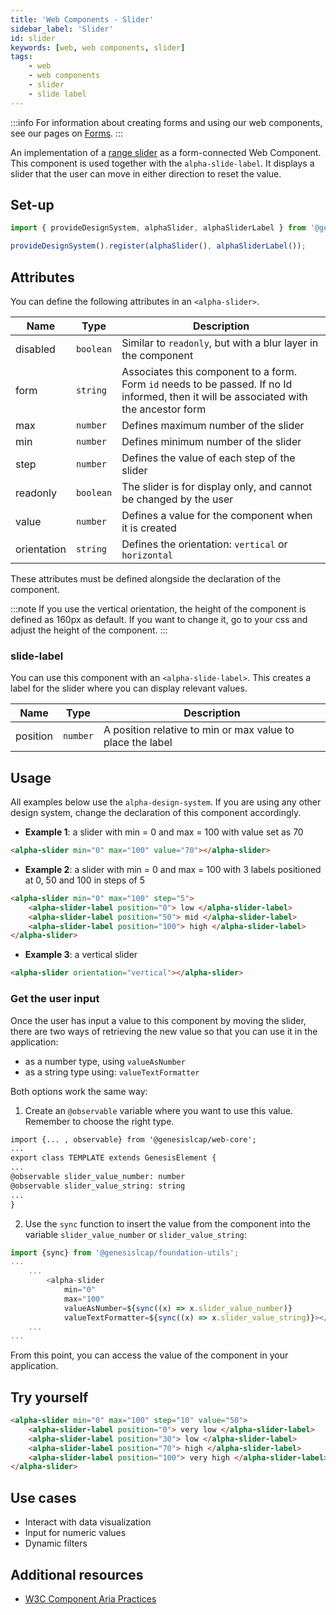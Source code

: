 ```yaml
---
title: 'Web Components - Slider'
sidebar_label: 'Slider'
id: slider
keywords: [web, web components, slider]
tags:
    - web
    - web components
    - slider
    - slide label
---
```


:::info
For information about creating forms and using our web components, see our pages on [Forms](/web/forms/foundation-forms/).
:::

An implementation of a [range slider](https://developer.mozilla.org/en-US/docs/Web/HTML/Element/Input/range) as a form-connected Web Component. This component is used together with the `alpha-slide-label`. It displays a slider that the user can move in either direction to reset the value.

## Set-up

```ts
import { provideDesignSystem, alphaSlider, alphaSliderLabel } from '@genesislcap/alpha-design-system';

provideDesignSystem().register(alphaSlider(), alphaSliderLabel());
```
## Attributes

You can define the following attributes in an `<alpha-slider>`.

| Name        | Type      | Description                                                   |
|-------------|-----------|---------------------------------------------------------------|
| disabled    | `boolean` | Similar to `readonly`, but with a blur layer in the component |
| form        | `string`  | Associates this component to a form. Form `id` needs to be passed. If no Id informed, then it will be associated with the ancestor form |
| max         | `number`  | Defines maximum number of the slider                          |
| min         | `number`  | Defines minimum number of the slider                          |
| step        | `number`  | Defines the value of each step of the slider                  |
| readonly    | `boolean` | The slider is for display only, and cannot be changed by the user |
| value       | `number`  | Defines a value for the component when it is created          |
| orientation | `string`  | Defines the orientation: `vertical` or `horizontal`           |

These attributes must be defined alongside the declaration of the component.

:::note
If you use the vertical orientation, the height of the component is defined as 160px as default. If you want to change it,
go to your css and adjust the height of the component.
:::

### slide-label
You can use this component with an `<alpha-slide-label>`. This creates a label for the slider where you can display relevant values. 

| Name     | Type     | Description                                                |
|----------|----------|------------------------------------------------------------|
| position | `number` | A position relative to min or max value to place the label |

## Usage
All examples below use the `alpha-design-system`. If you are using any other design system, change the declaration
of this component accordingly.

- **Example 1**: a slider with min = 0 and max = 100 with value set as 70
```html title="Example 1"
<alpha-slider min="0" max="100" value="70"></alpha-slider>
```
- **Example 2**: a slider with min = 0 and max = 100 with 3 labels positioned at 0, 50 and 100 in steps of 5
```html title="Example 2"
<alpha-slider min="0" max="100" step="5">
    <alpha-slider-label position="0"> low </alpha-slider-label>
    <alpha-slider-label position="50"> mid </alpha-slider-label>
    <alpha-slider-label position="100"> high </alpha-slider-label>
</alpha-slider>
```
- **Example 3**: a vertical slider
```html title="Example 3"
<alpha-slider orientation="vertical"></alpha-slider>
```

### Get the user input
Once the user has input a value to this component by moving the slider, there are two ways of retrieving the new value so that you can use it in the application:

- as a number type, using `valueAsNumber` 
- as a string type using: `valueTextFormatter`

Both options work the same way:

1. Create an `@observable` variable where you want to use this value. Remember to choose the right type.

```html {1,5,6}
import {... , observable} from '@genesislcap/web-core';
...
export class TEMPLATE extends GenesisElement {
...
@observable slider_value_number: number
@observable slider_value_string: string
...
}
```

2. Use the `sync` function to insert the value from the component into the variable `slider_value_number` or `slider_value_string`:

```typescript tile="Example 4" {1,7,8}
import {sync} from '@genesislcap/foundation-utils';
...
    ...
        <alpha-slider 
            min="0" 
            max="100" 
            valueAsNumber=${sync((x) => x.slider_value_number)} 
            valueTextFormatter=${sync((x) => x.slider_value_string)}></alpha-slider>
    ...
...    
```

From this point, you can access the value of the component in your application.

## Try yourself

```html title="try yourself" live
<alpha-slider min="0" max="100" step="10" value="50">
    <alpha-slider-label position="0"> very low </alpha-slider-label>
    <alpha-slider-label position="30"> low </alpha-slider-label>
    <alpha-slider-label position="70"> high </alpha-slider-label>
    <alpha-slider-label position="100"> very high </alpha-slider-label>
</alpha-slider>
```

## Use cases

- Interact with data visualization
- Input for numeric values
- Dynamic filters

## Additional resources

- [W3C Component Aria Practices](https://w3c.github.io/aria-practices/#slider)
